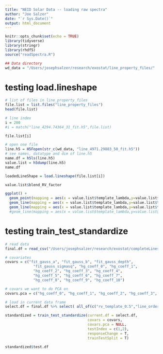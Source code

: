 ```yaml
---
title: "NEID Solar Data -- loading raw spectra"
author: "Joe Salzer"
date: "`r Sys.Date()`"
output: html_document
---
```


```r
knitr::opts_chunk$set(echo = TRUE)
library(tidyverse)
library(stringr)
library(rhdf5)
source("readSpectra.R")
```

```r
## Data directory
wd_data = "/Users/josephsalzer/research/exostat/line_property_files/"
```

# testing load.lineshape

```r
# list of files in line_property_files
file.list = list.files("line_property_files")
head(file.list)
```


```r
# line index
i = 200
#i = match("line_4294.74364_31_fit.h5",file.list)

file.list[i]
```



```r
# open one file
line.h5 = H5Fopen(str_c(wd_data, "line_4971.29883_50_fit.h5"))
# see names, datatype and dim of line.h5
name.df = h5ls(line.h5)
value.list = h5dump(line.h5)
name.df
```

```r
loadedLineShape = load.lineshape(file.list[i])
```



```r
value.list$blend_RV_factor
```

```r
ggplot() +
  geom_point(mapping = aes(x = value.list$template_lambda,y=value.list$template_flux)) +
  geom_line(mapping = aes(x = value.list$template_lambda,y=value.list$tgh_reconstruct[,1]), color = "red") +
  geom_line(mapping = aes(x = value.list$template_lambda,y=value.list$tgh_reconstruct[,40]), color = "blue")
  #geom_line(mapping = aes(x = value.list$template_lambda,y=value.list$gh_reconstruct[,1]), color = "blue")
```

# testing train_test_standardize

```r
# read data
final.df = read_csv("/Users/josephsalzer/research/exostat/completeLines.csv")
```

```r
# covariates
covars = c("fit_gauss_a", "fit_gauss_b", "fit_gauss_depth", 
             "fit_gauss_sigmasq", "hg_coeff_0", "hg_coeff_1", 
             "hg_coeff_2", "hg_coeff_3", "hg_coeff_4", 
             "hg_coeff_5", "hg_coeff_6", "hg_coeff_7", 
             "hg_coeff_8", "hg_coeff_9", "hg_coeff_10")

# covars we want to do PCA on
covars.pca = c("hg_coeff_0", "hg_coeff_1", "hg_coeff_2", "hg_coeff_3", "hg_coeff_4", "hg_coeff_5", "hg_coeff_6", "hg_coeff_7", "hg_coeff_8", "hg_coeff_9", "hg_coeff_10")
```

```r
# load in current data frame
select.df = final.df %>% select( all_of(c("rv_template_0.5","line_order","date",covars)) )
```

                              
```r
standardized = train_test_standardize(current.df = select.df,
                                      covars = covars,
                                      covars.pca = NULL,
                                      testIndex = c(1,2),
                                      responseChange = T,
                                      trainTestSplit = T)
```

```r
standardized$test.df
```










